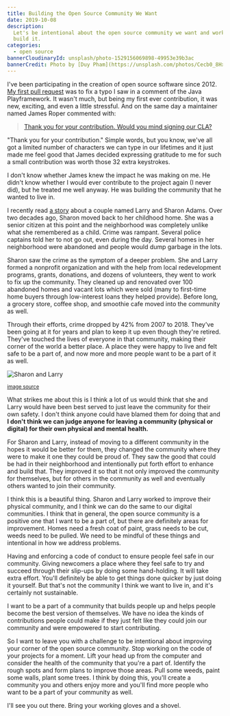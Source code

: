```yaml
---
title: Building the Open Source Community We Want
date: 2019-10-08
description:
  Let's be intentional about the open source community we want and work hard to
  build it.
categories:
  - open source
bannerCloudinaryId: unsplash/photo-1529156069898-49953e39b3ac
bannerCredit: Photo by [Duy Pham](https://unsplash.com/photos/Cecb0_8Hx-o)
---
```


I've been participating in the creation of open source software since 2012.
[My first pull request](https://github.com/playframework/playframework/pull/616)
was to fix a typo I saw in a comment of the Java Playframework. It wasn't much,
but being my first ever contribution, it was new, exciting, and even a little
stressful. And on the same day a maintainer named James Roper commented with:

> [Thank you for your contribution. Would you mind signing our CLA?](https://github.com/playframework/playframework/pull/616#issuecomment-11394747)

"Thank you for your contribution." Simple words, but you know, we've all got a
limited number of characters we can type in our lifetimes and it just made me
feel good that James decided expressing gratitude to me for such a small
contribution was worth those 32 extra keystrokes.

I don't know whether James knew the impact he was making on me. He didn't know
whether I would ever contribute to the project again (I never did), but he
treated me well anyway. He was building the community that he wanted to live in.

I recently read
[a story](https://www.washingtonpost.com/lifestyle/2019/10/10/they-realized-crack-house-was-across-street-heres-how-this-couple-turned-around-their-wisconsin-neighborhood/)
about a couple named Larry and Sharon Adams. Over two decades ago, Sharon moved
back to her childhood home. She was a senior citizen at this point and the
neighborhood was completely unlike what she remembered as a child. Crime was
rampant. Several police captains told her to not go out, even during the day.
Several homes in her neighborhood were abandoned and people would dump garbage
in the lots.

Sharon saw the crime as the symptom of a deeper problem. She and Larry formed a
nonprofit organization and with the help from local redevelopment programs,
grants, donations, and dozens of volunteers, they went to work to fix up the
community. They cleaned up and renovated over 100 abandoned homes and vacant
lots which were sold (many to first-time home buyers through low-interest loans
they helped provide). Before long, a grocery store, coffee shop, and smoothie
cafe moved into the community as well.

Through their efforts, crime dropped by 42% from 2007 to 2018. They've been
going at it for years and plan to keep it up even though they're retired.
They've touched the lives of everyone in that community, making their corner of
the world a better place. A place they were happy to live and felt safe to be a
part of, and now more and more people want to be a part of it as well.

![Sharon and Larry](https://res.cloudinary.com/kentcdodds-com/image/upload/v1625032566/kentcdodds.com/content/blog/building-the-open-source-community-we-want/sharon-and-larry.jpg)

<p>
	<small>
		<a
			target="_blank"
			rel="noopener noreferrer"
			href="https://www.washingtonpost.com/lifestyle/2019/10/10/they-realized-crack-house-was-across-street-heres-how-this-couple-turned-around-their-wisconsin-neighborhood/"
		>
			image source
		</a>
	</small>
</p>

What strikes me about this is I think a lot of us would think that she and Larry
would have been best served to just leave the community for their own safety. I
don't think anyone could have blamed them for doing that and **I don't think we
can judge anyone for leaving a community (physical or digital) for their own
physical and mental health.**

For Sharon and Larry, instead of moving to a different community in the hopes it
would be better for them, they changed the community where they were to make it
one they could be proud of. They saw the good that could be had in their
neighborhood and intentionally put forth effort to enhance and build that. They
improved it so that it not only improved the community for themselves, but for
others in the community as well and eventually others wanted to join their
community.

I think this is a beautiful thing. Sharon and Larry worked to improve their
physical community, and I think we can do the same to our digital communities. I
think that in general, the open source community is a positive one that I want
to be a part of, but there are definitely areas for improvement. Homes need a
fresh coat of paint, grass needs to be cut, weeds need to be pulled. We need to
be mindful of these things and intentional in how we address problems.

Having and enforcing a code of conduct to ensure people feel safe in our
community. Giving newcomers a place where they feel safe to try and succeed
through their slip-ups by doing some hand-holding. It will take extra effort.
You'll definitely be able to get things done quicker by just doing it yourself.
But that's not the community I think we want to live in, and it's certainly not
sustainable.

I want to be a part of a community that builds people up and helps people become
the best version of themselves. We have no idea the kinds of contributions
people could make if they just felt like they could join our community and were
empowered to start contributing.

So I want to leave you with a challenge to be intentional about improving your
corner of the open source community. Stop working on the code of your projects
for a moment. Lift your head up from the computer and consider the health of the
community that you're a part of. Identify the rough spots and form plans to
improve those areas. Pull some weeds, paint some walls, plant some trees. I
think by doing this, you'll create a community you and others enjoy more and
you'll find more people who want to be a part of your community as well.

I'll see you out there. Bring your working gloves and a shovel.
